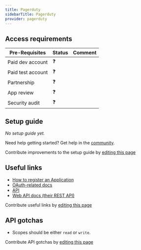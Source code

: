 ```yaml
---
title: Pagerduty
sidebarTitle: Pagerduty
provider: pagerduty
---
```




<Overview />
<PreBuiltTooling />
<PreBuiltUseCases />

## Access requirements
| Pre-Requisites | Status | Comment|
| - | - | - |
| Paid dev account | ❓ |  |
| Paid test account | ❓ |  |
| Partnership | ❓ | |
| App review | ❓ |  |
| Security audit | ❓ | |


## Setup guide

_No setup guide yet._

<Tip>Need help getting started? Get help in the [community](https://nango.dev/slack).</Tip>

<Note>Contribute improvements to the setup guide by [editing this page](https://github.com/nangohq/nango/tree/master/docs-v2/integrations/all/pagerduty.mdx)</Note>


## Useful links

-   [How to register an Application](https://developer.pagerduty.com/docs/dd91fbd09a1a1-register-an-app)
-   [OAuth-related docs](https://developer.pagerduty.com/docs/dd91fbd09a1a1-register-an-app)
-   [API](https://developer.pagerduty.com/docs/ZG9jOjExMDI5NTUw-rest-api-v2-overview)
-   [Web API docs (their REST API)](https://developer.pagerduty.com/api-reference/e65c5833eeb07-pager-duty-api)

<Note>Contribute useful links by [editing this page](https://github.com/nangohq/nango/tree/master/docs-v2/integrations/all/pagerduty.mdx)</Note>

## API gotchas

-   Scopes should be either `read` or `write`.

<Note>Contribute API gotchas by [editing this page](https://github.com/nangohq/nango/tree/master/docs-v2/integrations/all/pagerduty.mdx)</Note>

